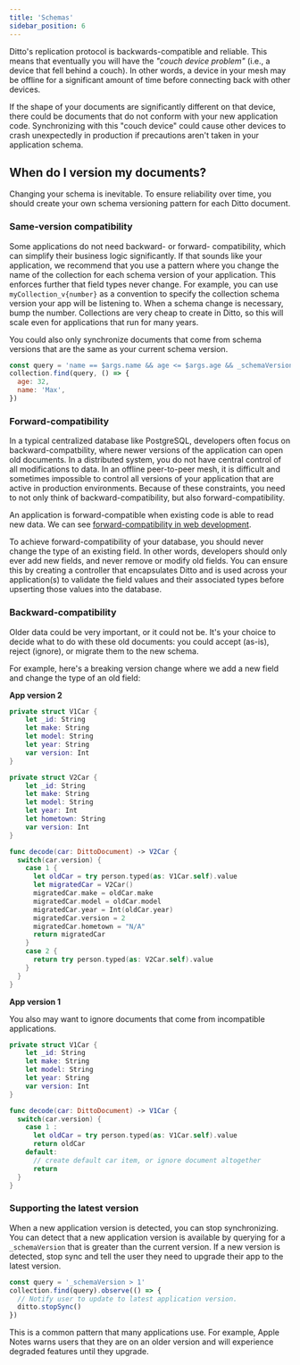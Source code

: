 ```yaml
---
title: 'Schemas'
sidebar_position: 6
---
```



Ditto's replication protocol is backwards-compatible and reliable. This means
that eventually you will have the *"couch device problem"* (i.e., a device that
fell behind a couch). In other words, a device in your mesh may be offline for a
significant amount of time before connecting back with other devices. 

If the shape of your documents are significantly different on that device, there
could be documents that do not conform with your new application code.
Synchronizing with this "couch device" could cause other devices to crash
unexpectedly in production if precautions aren't taken in your application
schema.

## When do I version my documents?

Changing your schema is inevitable. To ensure reliability over time, you
should create your own schema versioning pattern for each Ditto document.

### Same-version compatibility

Some applications do not need backward- or forward- compatibility, which can
simplify their business logic significantly.  If that sounds like your
application, we recommend that you use a pattern where you change the name of
the collection for each schema version of your application. This enforces
further that field types never change. For example, you can use
`myCollection_v{number}` as a convention to specify the collection schema
version your app will be listening to. When a schema change is necessary, bump
the number. Collections are very cheap to create in Ditto, so this will scale
even for applications that run for many years. 

You could also only synchronize documents that come from schema versions
that are the same as your current schema version.  

```js
const query = 'name == $args.name && age <= $args.age && _schemaVersion == 1'
collection.find(query, () => {
  age: 32,
  name: 'Max',
})
```

### Forward-compatibility

In a typical centralized database like PostgreSQL, developers often focus on
backward-compatbility, where newer versions of the application can open old
documents. In a distributed system, you do not have central control of all
modifications to data. In an offline peer-to-peer mesh, it is difficult and
sometimes impossible to control all versions of your application that are active
in production environments. Because of these constraints, you need to not only
think of backward-compatibility, but also forward-compatibility.

An application is forward-compatible when existing code is able to read new
data. We can see [forward-compatibility in web development](https://developer.mozilla.org/en-US/docs/Web/Guide/Writing_forward-compatible_websites).

To achieve forward-compatibility of your database, you should never change
the type of an existing field. In other words, developers should only ever add
new fields, and never remove or modify old fields. You can ensure this by
creating a controller that encapsulates Ditto and is used across your
application(s) to validate the field values and their associated types before
upserting those values into the database.

### Backward-compatibility

Older data could be very important, or it could not be. It's your choice to
decide what to do with these old documents: you could accept (as-is), reject
(ignore), or migrate them to the new schema.

For example, here's a breaking version change where we add a new field and
change the type of an old field:

**App version 2**

```swift
private struct V1Car {
    let _id: String
    let make: String
    let model: String
    let year: String
    var version: Int
}

private struct V2Car {
    let _id: String
    let make: String
    let model: String
    let year: Int
    let hometown: String
    var version: Int
}

func decode(car: DittoDocument) -> V2Car {
  switch(car.version) {
    case 1 {
      let oldCar = try person.typed(as: V1Car.self).value
      let migratedCar = V2Car()
      migratedCar.make = oldCar.make
      migratedCar.model = oldCar.model
      migratedCar.year = Int(oldCar.year)
      migratedCar.version = 2
      migratedCar.hometown = "N/A"
      return migratedCar
    }
    case 2 {
      return try person.typed(as: V2Car.self).value
    }
  }
}
```

**App version 1**

You also may want to ignore documents that come from incompatible applications.

```swift
private struct V1Car {
    let _id: String
    let make: String
    let model: String
    let year: String
    var version: Int
}

func decode(car: DittoDocument) -> V1Car {
  switch(car.version) {
    case 1 :
      let oldCar = try person.typed(as: V1Car.self).value
      return oldCar
    default:
      // create default car item, or ignore document altogether
      return
  }
}
```


### Supporting the latest version

When a new application version is detected, you can stop synchronizing. You can detect that a new application version is available by querying for a
`_schemaVersion` that is greater than the current version. If a new version is
detected, stop sync and tell the user they need to upgrade their app to the
latest version. 

```js
const query = '_schemaVersion > 1'
collection.find(query).observe(() => {
  // Notify user to update to latest application version.
  ditto.stopSync()
})
```

This is a common pattern that many applications use. For example, Apple Notes
warns users that they are on an older version and will experience degraded
features until they upgrade.

